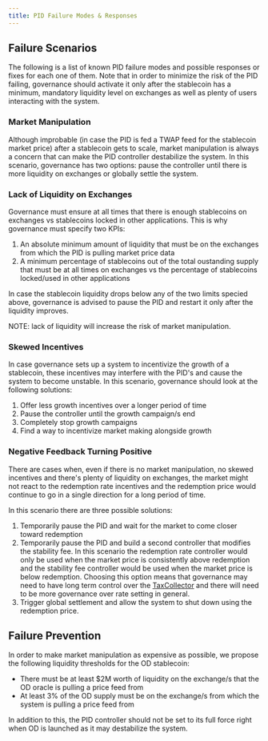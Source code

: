 ```yaml
---
title: PID Failure Modes & Responses
---
```


## Failure Scenarios

The following is a list of known PID failure modes and possible responses or fixes for each one of them. Note that in order to minimize the risk of the PID failing, governance should activate it only after the stablecoin has a minimum, mandatory liquidity level on exchanges as well as plenty of users interacting with the system.

### Market Manipulation

Although improbable (in case the PID is fed a TWAP feed for the stablecoin market price) after a stablecoin gets to scale, market manipulation is always a concern that can make the PID controller destabilize the system. In this scenario, governance has two options: pause the controller until there is more liquidity on exchanges or globally settle the system.

### Lack of Liquidity on Exchanges

Governance must ensure at all times that there is enough stablecoins on exchanges vs stablecoins locked in other applications. This is why governance must specify two KPIs:

1. An absolute minimum amount of liquidity that must be on the exchanges from which the PID is pulling market price data
2. A minimum percentage of stablecoins out of the total oustanding supply that must be at all times on exchanges vs the percentage of stablecoins locked/used in other applications

In case the stablecoin liquidity drops below any of the two limits specied above, governance is advised to pause the PID and restart it only after the liquidity improves.

NOTE: lack of liquidity will increase the risk of market manipulation.

### Skewed Incentives

In case governance sets up a system to incentivize the growth of a stablecoin, these incentives may interfere with the PID's and cause the system to become unstable. In this scenario, governance should look at the following solutions:

1. Offer less growth incentives over a longer period of time
2. Pause the controller until the growth campaign/s end
3. Completely stop growth campaigns
4. Find a way to incentivize market making alongside growth

### Negative Feedback Turning Positive

There are cases when, even if there is no market manipulation, no skewed incentives and there's plenty of liquidity on exchanges, the market might not react to the redemption rate incentives and the redemption price would continue to go in a single direction for a long period of time.

In this scenario there are three possible solutions:

1. Temporarily pause the PID and wait for the market to come closer toward redemption
2. Temporarily pause the PID and build a second controller that modifies the stability fee. In this scenario the redemption rate controller would only be used when the market price is consistently above redemption and the stability fee controller would be used when the market price is below redemption. Choosing this option means that governance may need to have long term control over the [TaxCollector](https://docs.opendollar.com/system-contracts/money-market-module/tax-collector) and there will need to be more governance over rate setting in general.
3. Trigger global settlement and allow the system to shut down using the redemption price.

## Failure Prevention

In order to make market manipulation as expensive as possible, we propose the following liquidity thresholds for the OD stablecoin:

* There must be at least $2M worth of liquidity on the exchange/s that the OD oracle is pulling a price feed from
* At least 3% of the OD supply must be on the exchange/s from which the system is pulling a price feed from

In addition to this, the PID controller should not be set to its full force right when OD is launched as it may destabilize the system.
